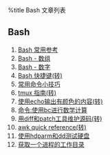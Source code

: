 %title Bash 文章列表
==Bash==
# [[bash/bash_basic|Bash 常用参考 ]]
# [[bash/bash_array|Bash - 数组 ]]
# [[bash/bash_number|Bash - 数字 ]]
# [[bash/bash_shortcuts|Bash 快捷键(转)]]
# [[bash/bash_common_commands|常用命令小技巧 ]]
# [[bash/tmux_help|tmux 指南(转)]]
# [[bash/echo_color|使用echo输出有颜色的内容(转)]]
# [[bash/command_bc|命令:使用bc进行数学计算]]
# [[bash/diff_and_patch|用diff和patch工具维护源码(转)]]
# [[bash/awk_reference|awk quick reference(转)]]
# [[bash/hdparm_dd|使用hdparm和dd测试硬盘 ]]
# [[bash/pwdx|获取一个进程的工作目录 ]]
